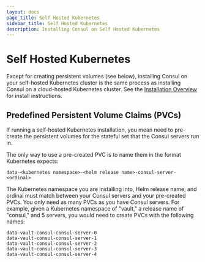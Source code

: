 ```yaml
---
layout: docs
page_title: Self Hosted Kubernetes
sidebar_title: Self Hosted Kubernetes
description: Installing Consul on Self Hosted Kubernetes
---
```


# Self Hosted Kubernetes

Except for creating persistent volumes (see below), installing Consul on your
self-hosted Kubernetes cluster is the same process as installing Consul on a
cloud-hosted Kubernetes cluster. See the [Installation Overview](/docs/k8s/installation/install)
for install instructions.

## Predefined Persistent Volume Claims (PVCs)

If running a self-hosted Kubernetes installation, you mean need to pre-create
the persistent volumes for the stateful set that the Consul servers run in.

The only way to use a pre-created PVC is to name them in the format Kubernetes expects:

```text
data-<kubernetes namespace>-<helm release name>-consul-server-<ordinal>
```

The Kubernetes namespace you are installing into, Helm release name, and ordinal
must match between your Consul servers and your pre-created PVCs. You only
need as many PVCs as you have Consul servers. For example, given a Kubernetes
namespace of "vault," a release name of "consul," and 5 servers, you would need
to create PVCs with the following names:

```text
data-vault-consul-consul-server-0
data-vault-consul-consul-server-1
data-vault-consul-consul-server-2
data-vault-consul-consul-server-3
data-vault-consul-consul-server-4
```
